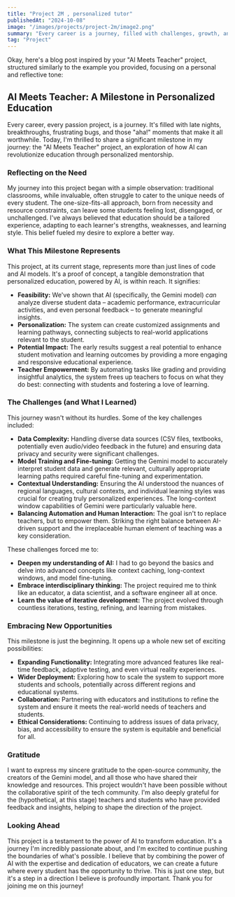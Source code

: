 ```yaml
---
title: "Project 2M , personalized tutor"
publishedAt: "2024-10-08"
image: "/images/projects/project-2m/image2.png"
summary: "Every career is a journey, filled with challenges, growth, and those significant moments that mark a shift in our path."
tag: "Project"
---
```

Okay, here's a blog post inspired by your "AI Meets Teacher" project, structured similarly to the example you provided, focusing on a personal and reflective tone:

## AI Meets Teacher: A Milestone in Personalized Education

Every career, every passion project, is a journey. It's filled with late nights, breakthroughs, frustrating bugs, and those "aha!" moments that make it all worthwhile. Today, I'm thrilled to share a significant milestone in my journey: the "AI Meets Teacher" project, an exploration of how AI can revolutionize education through personalized mentorship.

### Reflecting on the Need

My journey into this project began with a simple observation: traditional classrooms, while invaluable, often struggle to cater to the unique needs of every student. The one-size-fits-all approach, born from necessity and resource constraints, can leave some students feeling lost, disengaged, or unchallenged.  I've always believed that education should be a tailored experience, adapting to each learner's strengths, weaknesses, and learning style.  This belief fueled my desire to explore a better way.


### What This Milestone Represents

This project, at its current stage, represents more than just lines of code and AI models. It's a proof of concept, a tangible demonstration that personalized education, powered by AI, is within reach. It signifies:

*   **Feasibility:**  We've shown that AI (specifically, the Gemini model) *can* analyze diverse student data – academic performance, extracurricular activities, and even personal feedback – to generate meaningful insights.
*   **Personalization:** The system can create customized assignments and learning pathways, connecting subjects to real-world applications relevant to the student.
*   **Potential Impact:**  The early results suggest a real potential to enhance student motivation and learning outcomes by providing a more engaging and responsive educational experience.
*   **Teacher Empowerment:** By automating tasks like grading and providing insightful analytics, the system frees up teachers to focus on what they do best: connecting with students and fostering a love of learning.

### The Challenges (and What I Learned)

This journey wasn't without its hurdles.  Some of the key challenges included:

*   **Data Complexity:**  Handling diverse data sources (CSV files, textbooks, potentially even audio/video feedback in the future) and ensuring data privacy and security were significant challenges.
*   **Model Training and Fine-tuning:**  Getting the Gemini model to accurately interpret student data and generate relevant, culturally appropriate learning paths required careful fine-tuning and experimentation.
*   **Contextual Understanding:**  Ensuring the AI understood the nuances of regional languages, cultural contexts, and individual learning styles was crucial for creating truly personalized experiences.  The long-context window capabilities of Gemini were particularly valuable here.
*   **Balancing Automation and Human Interaction:**  The goal isn't to replace teachers, but to empower them.  Striking the right balance between AI-driven support and the irreplaceable human element of teaching was a key consideration.

These challenges forced me to:

*   **Deepen my understanding of AI:** I had to go beyond the basics and delve into advanced concepts like context caching, long-context windows, and model fine-tuning.
*   **Embrace interdisciplinary thinking:**  The project required me to think like an educator, a data scientist, and a software engineer all at once.
*   **Learn the value of iterative development:**  The project evolved through countless iterations, testing, refining, and learning from mistakes.

### Embracing New Opportunities

This milestone is just the beginning.  It opens up a whole new set of exciting possibilities:

*   **Expanding Functionality:**  Integrating more advanced features like real-time feedback, adaptive testing, and even virtual reality experiences.
*   **Wider Deployment:**  Exploring how to scale the system to support more students and schools, potentially across different regions and educational systems.
*   **Collaboration:**  Partnering with educators and institutions to refine the system and ensure it meets the real-world needs of teachers and students.
*   **Ethical Considerations:**  Continuing to address issues of data privacy, bias, and accessibility to ensure the system is equitable and beneficial for all.

### Gratitude

I want to express my sincere gratitude to the open-source community, the creators of the Gemini model, and all those who have shared their knowledge and resources.  This project wouldn't have been possible without the collaborative spirit of the tech community.  I'm also deeply grateful for the (hypothetical, at this stage) teachers and students who have provided feedback and insights, helping to shape the direction of the project.

### Looking Ahead

This project is a testament to the power of AI to transform education.  It's a journey I'm incredibly passionate about, and I'm excited to continue pushing the boundaries of what's possible.  I believe that by combining the power of AI with the expertise and dedication of educators, we can create a future where every student has the opportunity to thrive. This is just one step, but it's a step in a direction I believe is profoundly important. Thank you for joining me on this journey!
